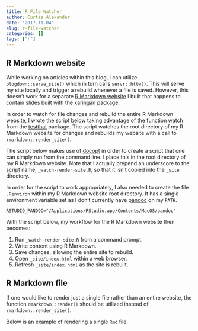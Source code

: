 ```yaml
---
title: R File Watcher
author: Curtis Alexander
date: "2017-11-04"
slug: r-file-watcher
categories: []
tags: ["r"]
---
```


## R Markdown website
While working on articles within this blog, I can utilize `blogdown::serve_site()` which in turn calls `servr::httw()`.  This will serve my site locally and trigger a rebuild whenever a file is saved.  However, this doesn't work for a separate [R Markdown website](http://rmarkdown.rstudio.com/rmarkdown_websites.html) I built that happens to contain slides built with the [xaringan](https://slides.yihui.name/xaringan/) package.

In order to watch for file changes and rebuild the entire R Markdown website, I wrote the script below taking advantage of the function [watch](https://github.com/r-lib/testthat/blob/master/R/watcher.R) from the [testthat](http://testthat.r-lib.org/) package.  The script watches the root directory of my R Markdown website for changes and rebuilds my website with a call to `rmarkdown::render_site()`.

The script below makes use of [docopt](https://github.com/docopt/docopt.R) in order to create a script that one can simply run from the command line.  I place this in the root directory of my R Markdown website.  Note that I actually prepend an underscore to the script name, `_watch-render-site.R`, so that it isn't copied into the `_site` directory.

In order for the script to work appropriately, I also needed to create the file `.Renviron` within my R Markdown website root directory.  It has a single environment variable set as I don't currently have [pandoc](https://pandoc.org/) on my `PATH`.

```
RSTUDIO_PANDOC="/Applications/RStudio.app/Contents/MacOS/pandoc"
```

With the script below, my workflow for the R Markdown website then becomes:

1. Run `_watch-render-site.R` from a command prompt.
2. Write content using R Markdown.
3. Save changes, allowing the entire site to rebuild.
4. Open `_site/index.html` within a web browser.
5. Refresh `_site/index.html` as the site is rebuilt.


<script src="https://gist.github.com/curtisalexander/61de671c6b04980935736dc2d07ed16c.js"></script>


## R Markdown file
If one would like to render just a single file rather than an entire website, the function `rmarkdown::render()` should be utilized instead of `rmarkdown::render_site()`.

Below is an example of rendering a single `Rmd` file.

<script src="https://gist.github.com/curtisalexander/d934449a093249d95802e45f513f5ddc.js"></script>

